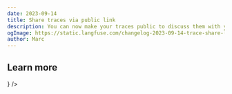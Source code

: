 ```yaml
---
date: 2023-09-14
title: Share traces via public link
description: You can now make your traces public to discuss them with your team or share them more publicly.
ogImage: https://static.langfuse.com/changelog-2023-09-14-trace-share-link.gif
author: Marc
---
```



<ChangelogHeader />

## Learn more


<Cards num={1}>
  <Card
    title="Observability"
    href="/docs/observability/features/url"
    icon={<Share2 />}
  />
</Cards>
